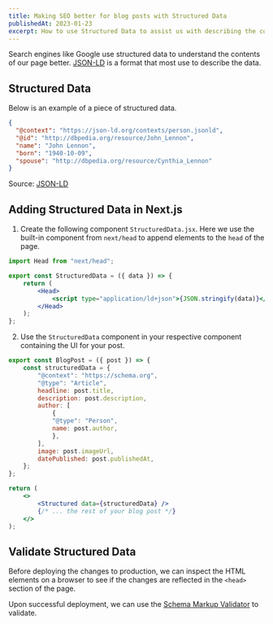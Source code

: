 ```yaml
---
title: Making SEO better for blog posts with Structured Data
publishedAt: 2023-01-23
excerpt: How to use Structured Data to assist us with describing the content of a particular page
---
```


Search engines like Google use structured data to understand the contents of our page better. [JSON-LD](https://json-ld.org) is a format that most use to describe the data.

## Structured Data

Below is an example of a piece of structured data.

```json
{
  "@context": "https://json-ld.org/contexts/person.jsonld",
  "@id": "http://dbpedia.org/resource/John_Lennon",
  "name": "John Lennon",
  "born": "1940-10-09",
  "spouse": "http://dbpedia.org/resource/Cynthia_Lennon"
}
```
Source: [JSON-LD](https://json-ld.org)

## Adding Structured Data in Next.js

1. Create the following component `StructuredData.jsx`. Here we use the built-in component from `next/head` to append elements to the `head` of the page.

```jsx StructuredData.jsx
import Head from "next/head";

export const StructuredData = ({ data }) => {
    return (
        <Head>
            <script type="application/ld+json">{JSON.stringify(data)}</script>
        </Head>
    );
};
```

2. Use the `StructuredData` component in your respective component containing the UI for your post.

```jsx BlogPost.jsx
export const BlogPost = ({ post }) => {
    const structuredData = {
        "@context": "https://schema.org",
        "@type": "Article",
        headline: post.title,
        description: post.description,
        author: [
            {
            "@type": "Person",
            name: post.author,
            },
        ],
        image: post.imageUrl,
        datePublished: post.publishedAt,
    };
};

return (
    <>
        <Structured data={structuredData} />
        {/* ... the rest of your blog post */}
    </>
);
```


## Validate Structured Data

Before deploying the changes to production, we can inspect the HTML elements on a browser to see if the changes are reflected in the `<head>` section of the page.

Upon successful deployment, we can use the [Schema Markup Validator](https://validator.schema.org/) to validate.
